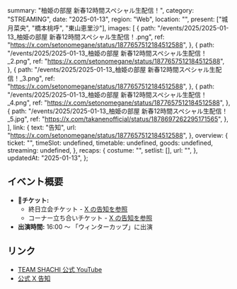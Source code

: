   summary: "柚姫の部屋 新春12時間スペシャル生配信！",
  category: "STREAMING",
  date: "2025-01-13",
  region: "Web",
  location: "",
  present: ["城月菜央", "橋本桃呼", "東山恵里沙"],
  images: [
    {
      path: "/events/2025/2025-01-13_柚姫の部屋 新春12時間スペシャル生配信！.png",
      ref: "https://x.com/setonomegane/status/1877657512184512588",
    },
    {
      path: "/events/2025/2025-01-13_柚姫の部屋 新春12時間スペシャル生配信！_2.png",
      ref: "https://x.com/setonomegane/status/1877657512184512588",
    },
    {
      path: "/events/2025/2025-01-13_柚姫の部屋 新春12時間スペシャル生配信！_3.png",
      ref: "https://x.com/setonomegane/status/1877657512184512588",
    },
    {
      path: "/events/2025/2025-01-13_柚姫の部屋 新春12時間スペシャル生配信！_4.png",
      ref: "https://x.com/setonomegane/status/1877657512184512588",
    },
    {
      path: "/events/2025/2025-01-13_柚姫の部屋 新春12時間スペシャル生配信！_5.jpg",
      ref: "https://x.com/takanenofficial/status/1878697262295171565",
    },
  ],
  link: {
    text: "告知",
    url: "https://x.com/setonomegane/status/1877657512184512588",
  },
  overview: {
    ticket: "",
    timeSlot: undefined,
    timetable: undefined,
    goods: undefined,
    streaming: undefined,
  },
  recaps: {
    costume: "",
    setlist: [],
    url: "",
  },
  updatedAt: "2025-01-13",
};

## イベント概要

- **🎫チケット:**
  - 終日立会チケット - [X の告知を参照](https://x.com/setonomegane/status/1877657512184512588)
  - コーナー立ち合いチケット - [X の告知を参照](https://x.com/setonomegane/status/1877725394184364259)
- **出演時間:** 16:00 〜 「ウィンターカップ」に出演

## リンク

- [TEAM SHACHI 公式 YouTube](https://www.youtube.com/c/teamshachich)
- [公式 X 告知](https://x.com/takanenofficial/status/1877664180674891846)
